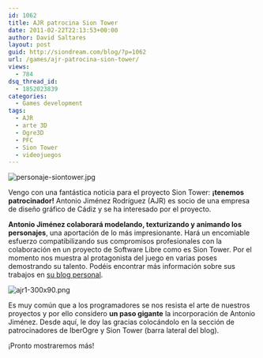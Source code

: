 ```yaml
---
id: 1062
title: AJR patrocina Sion Tower
date: 2011-02-22T22:13:53+00:00
author: David Saltares
layout: post
guid: http://siondream.com/blog/?p=1062
url: /games/ajr-patrocina-sion-tower/
views:
  - 784
dsq_thread_id:
  - 1852023839
categories:
  - Games development
tags:
  - AJR
  - arte 3D
  - Ogre3D
  - PFC
  - Sion Tower
  - videojuegos
---
```


![personaje-siontower.jpg](/img/sion-tower/collage-protagonista.jpg)

Vengo con una fantástica noticia para el proyecto Sion Tower: **¡tenemos patrocinador!** Antonio Jiménez Rodríguez (AJR) es socio de una empresa de diseño gráfico de Cádiz y se ha interesado por el proyecto.

**Antonio Jiménez colaborará modelando, texturizando y animando los personajes**, una aportación de lo más impresionante. Hará un encomiable esfuerzo compatibilizando sus compromisos profesionales con la colaboración en un proyecto de Software Libre como es Sion Tower. Por el momento nos muestra al protagonista del juego en varias poses demostrando su talento. Podéis encontrar más información sobre sus trabajos en [su blog personal](http://ajr-portafolio.blogspot.com/).

![ajr1-300x90.png](/img/wp/ajr1.png)

Es muy común que a los programadores se nos resista el arte de nuestros proyectos y por ello considero **un paso gigante** la incorporación de Antonio Jiménez. Desde aquí, le doy las gracias colocándolo en la sección de patrocinadores de IberOgre y Sion Tower (barra lateral del blog).

¡Pronto mostraremos más!